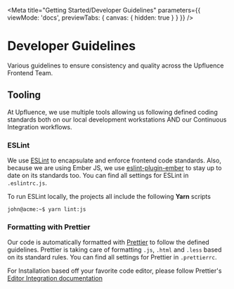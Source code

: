 
<Meta
  title="Getting Started/Developer Guidelines"
  parameters={{
    viewMode: 'docs',
    previewTabs: { canvas: { hidden: true } }
  }}
/>

# Developer Guidelines


Various guidelines to ensure consistency and quality across the Upfluence Frontend Team.


## Tooling

At Upfluence, we use multiple tools allowing us following defined coding
standards both on our local development workstations AND our Continuous
Integration workflows.

### ESLint

We use [ESLint](https://eslint.org/) to encapsulate and enforce frontend code standards. Also,
because we are using Ember JS, we use [eslint-plugin-ember](https://github.com/ember-cli/eslint-plugin-ember)
to stay up to date on its standards too. You can find all settings for ESLint in `.eslintrc.js`.

To run ESLint locally, the projects all include the following **Yarn** scripts 


```console
john@acme:~$ yarn lint:js
```

### Formatting with Prettier

Our code is  automatically formatted with [Prettier](https://prettier.io/) to follow the defined guidelines.
Prettier is taking care of formatting `.js`, `.html` and `.less` based on its standard
rules. You can find all settings for Prettier in `.prettierrc`.

For Installation based off your favorite code editor, please follow Prettier's
[Editor Integration documentation](https://prettier.io/docs/en/editors.html)
